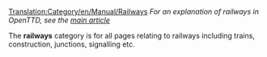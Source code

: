 [[Translation:Category/en/Manual/Railways]]
''For an explanation of railways in OpenTTD, see the [[en/Manual/Base Set/Railways|main article]]''

The '''railways''' category is for all pages relating to railways including trains, construction, junctions, signalling etc.